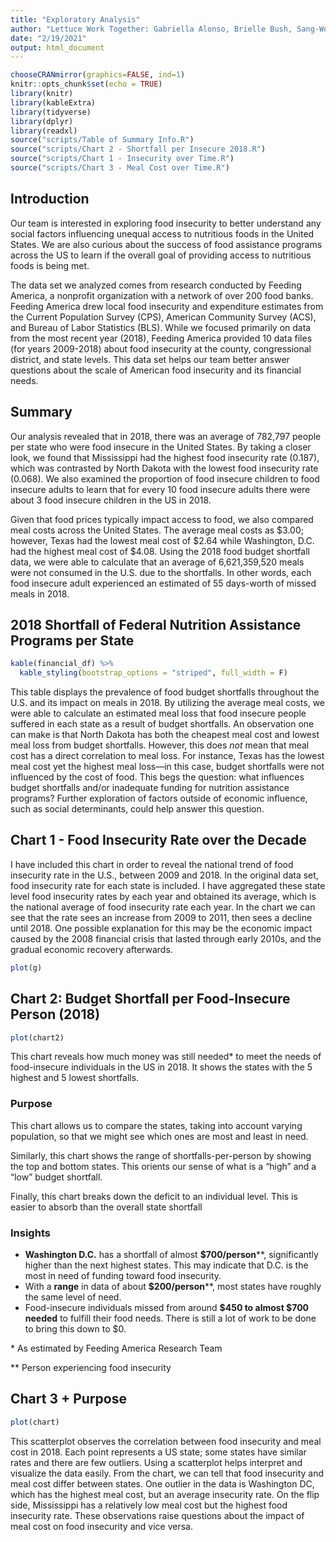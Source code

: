 ```yaml
---
title: "Exploratory Analysis"
author: "Lettuce Work Together: Gabriella Alonso, Brielle Bush, Sang-Won Yu, Maynard Maynard-Zhang"
date: "2/19/2021"
output: html_document
---
```

```r
chooseCRANmirror(graphics=FALSE, ind=1)
knitr::opts_chunk$set(echo = TRUE)
library(knitr)
library(kableExtra)
library(tidyverse)
library(dplyr)
library(readxl)
source("scripts/Table of Summary Info.R")
source("scripts/Chart 2 - Shortfall per Insecure 2018.R")
source("scripts/Chart 1 - Insecurity over Time.R")
source("scripts/Chart 3 - Meal Cost over Time.R")
```

## Introduction
  Our team is interested in exploring food insecurity to better understand any social factors influencing unequal access to nutritious foods in the United States. We are also curious about the success of food assistance programs across the US to learn if the overall goal of providing access to nutritious foods is being met. 
  
  The data set we analyzed comes from research conducted by Feeding America, a nonprofit organization with a network of over 200 food banks. Feeding America drew local food insecurity and expenditure estimates from the Current Population Survey (CPS), American Community Survey (ACS), and Bureau of Labor Statistics (BLS). While we focused primarily on data from the most recent year (2018), Feeding America provided 10 data files (for years 2009-2018) about food insecurity at the county, congressional district, and state levels. This data set helps our team better answer questions about the scale of American food insecurity and its financial needs. 

## Summary 
  Our analysis revealed that in 2018, there was an average of 782,797 people per state who were food insecure in the United States. By taking a closer look, we found that Mississippi had the highest food insecurity rate (0.187), which was contrasted by North Dakota with the lowest food insecurity rate (0.068). We also examined the proportion of food insecure children to food insecure adults to learn that for every 10 food insecure adults there were about 3 food insecure children in the US in 2018. 

  Given that food prices typically impact access to food, we also compared meal costs across the United States. The average meal costs as $3.00; however, Texas had the lowest meal cost of $2.64 while Washington, D.C. had the highest meal cost of $4.08. Using the 2018 food budget shortfall data, we were able to calculate that an average of 6,621,359,520 meals were not consumed in the U.S. due to the shortfalls. In other words, each food insecure adult experienced an estimated of 55 days-worth of missed meals in 2018. 

## 2018 Shortfall of Federal Nutrition Assistance Programs per State 
```r
kable(financial_df) %>% 
  kable_styling(bootstrap_options = "striped", full_width = F)
```

This table displays the prevalence of food budget shortfalls throughout the U.S. and its impact on meals in 2018. By utilizing the average meal costs, we were able to calculate an estimated meal loss that food insecure people suffered in each state as a result of budget shortfalls. An observation one can make is that North Dakota has both the cheapest meal cost and lowest meal loss from budget shortfalls. However, this does _not_ mean that meal cost has a direct correlation to meal loss. For instance, Texas has the lowest meal cost yet the highest meal loss—in this case, budget shortfalls were not influenced by the cost of food. This begs the question: what influences budget shortfalls and/or inadequate funding for nutrition assistance programs? Further exploration of factors outside of economic influence, such as social determinants, could help answer this question. 

## Chart 1 - Food Insecurity Rate over the Decade

I have included this chart in order to reveal the national trend of food
insecurity rate in the U.S., between 2009 and 2018. In the original data set,
food insecurity rate for each state is included. I have aggregated these state
level food insecurity rates by each year and obtained its average, which is the
national average of food insecurity rate each year. In the chart we can see that
the rate sees an increase from 2009 to 2011, then sees a decline until 2018. 
One possible explanation for this may be the economic impact caused by the 2008
financial crisis that lasted through early 2010s, and the gradual economic 
recovery afterwards. 
```r
plot(g)
```


## Chart 2: Budget Shortfall per Food-Insecure Person (2018)
```r
plot(chart2)
```

This chart reveals how much money was still needed* to meet the needs of food-insecure individuals in the US in 2018. It shows the states with the 5 highest and 5 lowest shortfalls.

### Purpose
This chart allows us to compare the states, taking into account varying population, so that we might see which ones are most and least in need.

Similarly, this chart shows the range of shortfalls-per-person by showing the top and bottom states. This orients our sense of what is a "high" and a "low" budget shortfall.

Finally, this chart breaks down the deficit to an individual level. This is easier to absorb than the overall state shortfall

### Insights
- **Washington D.C.** has a shortfall of almost **$700/person****, significantly higher than the next highest states. This may indicate that D.C. is the most in need of funding toward food insecurity.
- With a **range** in data of about **$200/person****, most states have roughly the same level of need.
- Food-insecure individuals missed from around **$450 to almost $700 needed** to fulfill their food needs. There is still a lot of work to be done to bring this down to $0.

\* As estimated by Feeding America Research Team

** Person experiencing food insecurity

## Chart 3 + Purpose
```r
plot(chart)
```
This scatterplot observes the correlation between food insecurity and meal cost in 2018. Each point represents a US state; some states have similar rates and there are few outliers. Using a scatterplot helps interpret and visualize the data easily. From the chart, we can tell that food insecurity and meal cost differ between states. One outlier in the data is Washington DC, which has the highest meal cost, but an average insecurity rate. On the flip side, Mississippi has a relatively low meal cost but the highest food insecurity rate. These observations raise questions about the impact of meal cost on food insecurity and vice versa. 